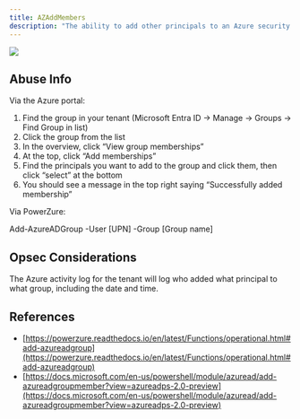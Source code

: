 ---
title: AZAddMembers
description: "The ability to add other principals to an Azure security group"
---

<Frame>
  <img src="/assets/image-2-1.png"/>
</Frame>


## Abuse Info

Via the Azure portal:

1.  Find the group in your tenant (Microsoft Entra ID -> Manage -> Groups -> Find Group in list)
2.  Click the group from the list
3.  In the overview, click “View group memberships”
4.  At the top, click “Add memberships”
5.  Find the principals you want to add to the group and click them, then click “select” at the bottom
6.  You should see a message in the top right saying “Successfully added membership”

Via PowerZure:

Add-AzureADGroup -User \[UPN\] -Group \[Group name\]

## Opsec Considerations

The Azure activity log for the tenant will log who added what principal to what group, including the date and time.

## References

* [https://powerzure.readthedocs.io/en/latest/Functions/operational.html#add-azureadgroup](https://powerzure.readthedocs.io/en/latest/Functions/operational.html#add-azureadgroup)
* [https://docs.microsoft.com/en-us/powershell/module/azuread/add-azureadgroupmember?view=azureadps-2.0-preview](https://docs.microsoft.com/en-us/powershell/module/azuread/add-azureadgroupmember?view=azureadps-2.0-preview)
